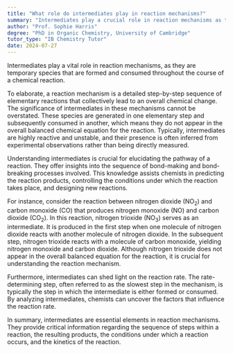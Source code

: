 ```yaml
---
title: "What role do intermediates play in reaction mechanisms?"
summary: "Intermediates play a crucial role in reaction mechanisms as they are temporary species formed and consumed during the reaction."
author: "Prof. Sophie Harris"
degree: "PhD in Organic Chemistry, University of Cambridge"
tutor_type: "IB Chemistry Tutor"
date: 2024-07-27
---
```


Intermediates play a vital role in reaction mechanisms, as they are temporary species that are formed and consumed throughout the course of a chemical reaction.

To elaborate, a reaction mechanism is a detailed step-by-step sequence of elementary reactions that collectively lead to an overall chemical change. The significance of intermediates in these mechanisms cannot be overstated. These species are generated in one elementary step and subsequently consumed in another, which means they do not appear in the overall balanced chemical equation for the reaction. Typically, intermediates are highly reactive and unstable, and their presence is often inferred from experimental observations rather than being directly measured.

Understanding intermediates is crucial for elucidating the pathway of a reaction. They offer insights into the sequence of bond-making and bond-breaking processes involved. This knowledge assists chemists in predicting the reaction products, controlling the conditions under which the reaction takes place, and designing new reactions.

For instance, consider the reaction between nitrogen dioxide ($\text{NO}_2$) and carbon monoxide ($\text{CO}$) that produces nitrogen monoxide ($\text{NO}$) and carbon dioxide ($\text{CO}_2$). In this reaction, nitrogen trioxide ($\text{NO}_3$) serves as an intermediate. It is produced in the first step when one molecule of nitrogen dioxide reacts with another molecule of nitrogen dioxide. In the subsequent step, nitrogen trioxide reacts with a molecule of carbon monoxide, yielding nitrogen monoxide and carbon dioxide. Although nitrogen trioxide does not appear in the overall balanced equation for the reaction, it is crucial for understanding the reaction mechanism.

Furthermore, intermediates can shed light on the reaction rate. The rate-determining step, often referred to as the slowest step in the mechanism, is typically the step in which the intermediate is either formed or consumed. By analyzing intermediates, chemists can uncover the factors that influence the reaction rate.

In summary, intermediates are essential elements in reaction mechanisms. They provide critical information regarding the sequence of steps within a reaction, the resulting products, the conditions under which a reaction occurs, and the kinetics of the reaction.
    